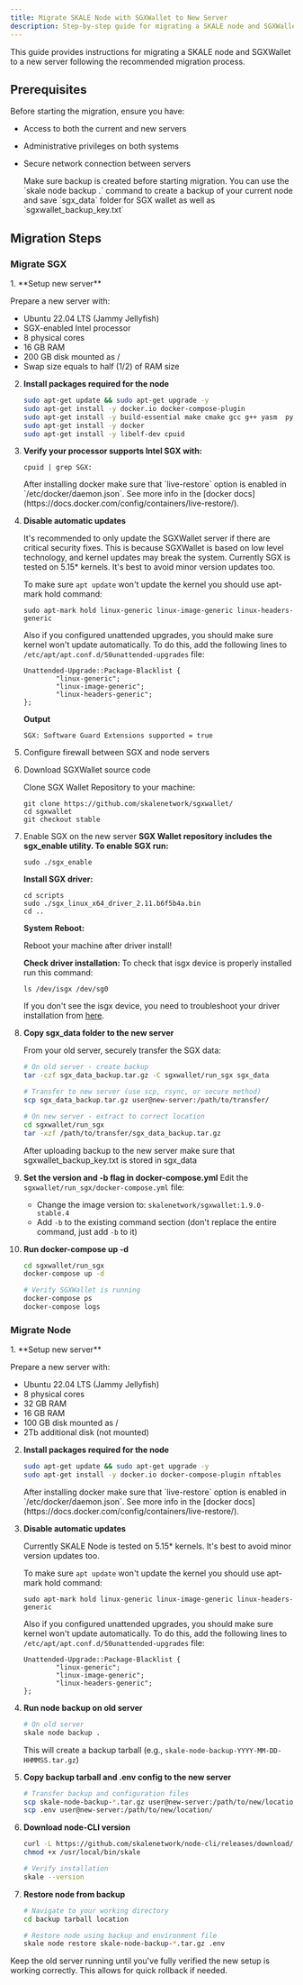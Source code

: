 ```yaml
---
title: Migrate SKALE Node with SGXWallet to New Server
description: Step-by-step guide for migrating a SKALE node and SGXWallet to a new server
---
```


This guide provides instructions for migrating a SKALE node and SGXWallet to a new server following the recommended migration process.

## Prerequisites

Before starting the migration, ensure you have:

- Access to both the current and new servers
- Administrative privileges on both systems
- Secure network connection between servers

   <Aside type="caution" title="Important">
     Make sure backup is created before starting migration. You can use the `skale node backup .` command to create a backup of your current node and save `sgx_data` folder for SGX wallet as well as `sgxwallet_backup_key.txt`
   </Aside>

## Migration Steps


### Migrate SGX

<Steps>
1. **Setup new server**

   Prepare a new server with:
   - Ubuntu 22.04 LTS (Jammy Jellyfish)
   - SGX-enabled Intel processor
   - 8 physical cores
   - 16 GB RAM
   - 200 GB disk mounted as /
   - Swap size equals to half (1/2) of RAM size

2. **Install packages required for the node**

   ```bash
   sudo apt-get update && sudo apt-get upgrade -y
   sudo apt-get install -y docker.io docker-compose-plugin
   sudo apt-get install -y build-essential make cmake gcc g++ yasm  python libprotobuf10 flex bison automake libtool texinfo libgcrypt20-dev libgnutls28-dev
   sudo apt-get install -y docker
   sudo apt-get install -y libelf-dev cpuid
   ```

3. **Verify your processor supports Intel SGX with:**

   ```shell
   cpuid | grep SGX:
   ```

   <Aside type="caution" title="Important">
   After installing docker make sure that `live-restore` option
   is enabled in `/etc/docker/daemon.json`. See more info in the [docker docs](https://docs.docker.com/config/containers/live-restore/).
   </Aside>

4. **Disable automatic updates**

   It's recommended to only update the SGXWallet server if there are critical security fixes. This is because SGXWallet is based on low
   level technology, and kernel updates may break the system. Currently SGX is tested on 5.15\* kernels. It's best to avoid minor version updates too.

   To make sure `apt update` won't update the kernel you should use apt-mark hold command:

   ```shell
   sudo apt-mark hold linux-generic linux-image-generic linux-headers-generic
   ```

   Also if you configured unattended upgrades, you should make sure kernel won't update automatically. To do this, add the following lines to `/etc/apt/apt.conf.d/50unattended-upgrades` file:

   ```shell
   Unattended-Upgrade::Package-Blacklist {
           "linux-generic";
           "linux-image-generic";
           "linux-headers-generic";
   };
   ```

   **Output**

   ```shell
   SGX: Software Guard Extensions supported = true
   ```

5. Configure firewall between SGX and node servers


6. Download SGXWallet source code

   Clone SGX Wallet Repository to your machine:

   ```shell
   git clone https://github.com/skalenetwork/sgxwallet/
   cd sgxwallet
   git checkout stable
   ```

7. Enable SGX on the new server
   **SGX Wallet repository includes the sgx_enable utility. To enable SGX run:**

   ```shell
   sudo ./sgx_enable
   ```

   **Install SGX driver:**

   ```shell
   cd scripts
   sudo ./sgx_linux_x64_driver_2.11.b6f5b4a.bin
   cd ..
   ```

   **System Reboot:**

   <Aside type="note">
   Reboot your machine after driver install!
   </Aside>

   **Check driver installation:**
   To check that isgx device is properly installed run this command:

   ```shell
   ls /dev/isgx /dev/sg0
   ```

   If you don't see the isgx device, you need to troubleshoot your driver installation from [here](https://github.com/skalenetwork/sgxwallet/blob/develop/docs/enabling-sgx.md).

8. **Copy sgx_data folder to the new server**

   From your old server, securely transfer the SGX data:
   ```bash
   # On old server - create backup
   tar -czf sgx_data_backup.tar.gz -C sgxwallet/run_sgx sgx_data

   # Transfer to new server (use scp, rsync, or secure method)
   scp sgx_data_backup.tar.gz user@new-server:/path/to/transfer/

   # On new server - extract to correct location
   cd sgxwallet/run_sgx
   tar -xzf /path/to/transfer/sgx_data_backup.tar.gz
   ```

   <Aside type="caution" title="Important">
   After uploading backup to the new server make sure that sgxwallet_backup_key.txt is stored in sgx_data
   </Aside>


9. **Set the version and -b flag in docker-compose.yml**
   Edit the `sgxwallet/run_sgx/docker-compose.yml` file:

   - Change the image version to: `skalenetwork/sgxwallet:1.9.0-stable.4`
   - Add `-b` to the existing command section (don't replace the entire command, just add `-b` to it)


10. **Run docker-compose up -d**

      ```bash
      cd sgxwallet/run_sgx
      docker-compose up -d

      # Verify SGXWallet is running
      docker-compose ps
      docker-compose logs
      ```

</Steps>

### Migrate Node

<Steps>
1. **Setup new server**

   Prepare a new server with:
   - Ubuntu 22.04 LTS (Jammy Jellyfish)
   - 8 physical cores
   - 32 GB RAM
   - 16 GB RAM
   - 100 GB disk mounted as /
   - 2Tb additional disk (not mounted)

2. **Install packages required for the node**

   ```bash
   sudo apt-get update && sudo apt-get upgrade -y
   sudo apt-get install -y docker.io docker-compose-plugin nftables
   ```

    <Aside type="caution" title="Important">
    After installing docker make sure that `live-restore` option
    is enabled in `/etc/docker/daemon.json`. See more info in the [docker docs](https://docs.docker.com/config/containers/live-restore/).
    </Aside>

3. **Disable automatic updates**

   Currently SKALE Node is tested on 5.15\* kernels. It's best to avoid minor version updates too.

   To make sure `apt update` won't update the kernel you should use apt-mark hold command:

   ```shell
   sudo apt-mark hold linux-generic linux-image-generic linux-headers-generic
   ```

   Also if you configured unattended upgrades, you should make sure kernel won't update automatically. To do this, add the following lines to `/etc/apt/apt.conf.d/50unattended-upgrades` file:

   ```shell
   Unattended-Upgrade::Package-Blacklist {
           "linux-generic";
           "linux-image-generic";
           "linux-headers-generic";
   };
   ```

4. **Run node backup on old server**

   ```bash
   # On old server
   skale node backup .
   ```

   This will create a backup tarball (e.g., `skale-node-backup-YYYY-MM-DD-HHMMSS.tar.gz`)

5. **Copy backup tarball and .env config to the new server**

   ```bash
   # Transfer backup and configuration files
   scp skale-node-backup-*.tar.gz user@new-server:/path/to/new/location/
   scp .env user@new-server:/path/to/new/location/
   ```

6. **Download node-CLI version**

    ```bash
    curl -L https://github.com/skalenetwork/node-cli/releases/download/2.6.2/skale-2.6.2-Linux-x86_64 > /usr/local/bin/skale
    chmod +x /usr/local/bin/skale

    # Verify installation
    skale --version
    ```

7. **Restore node from backup**

    ```bash
    # Navigate to your working directory
    cd backup tarball location

    # Restore node using backup and environment file
    skale node restore skale-node-backup-*.tar.gz .env
    ```
</Steps>

<Aside type="tip">
Keep the old server running until you've fully verified the new setup is working correctly. This allows for quick rollback if needed.
</Aside>

